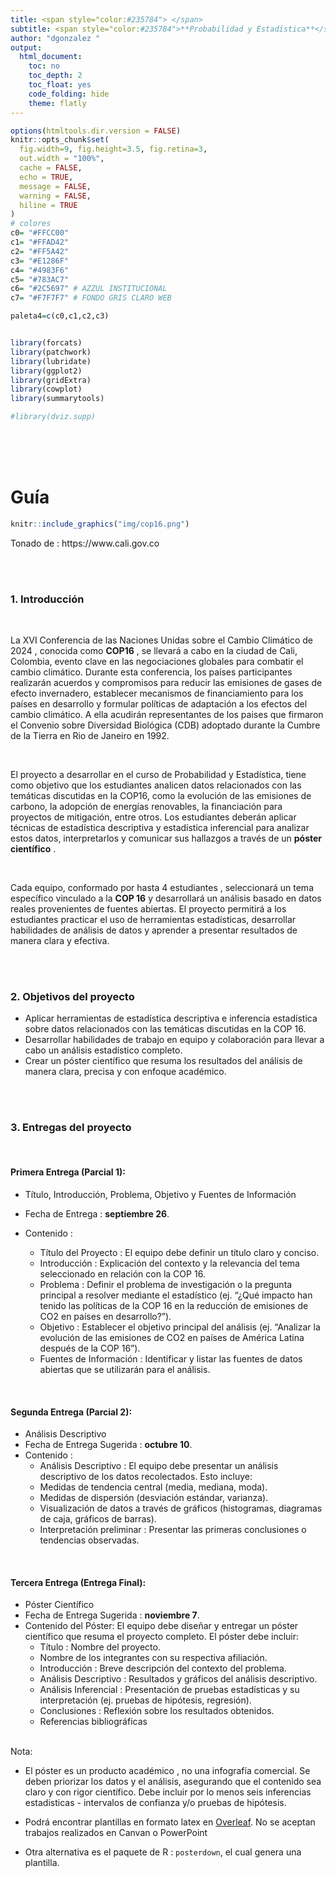 ```yaml
---
title: <span style="color:#235784"> </span>  
subtitle: <span style="color:#235784">**Probabilidad y Estadística**</span> 
author: "dgonzalez "
output:
  html_document:
    toc: no
    toc_depth: 2
    toc_float: yes
    code_folding: hide
    theme: flatly
---    
```




```r
options(htmltools.dir.version = FALSE)
knitr::opts_chunk$set(
  fig.width=9, fig.height=3.5, fig.retina=3,
  out.width = "100%",
  cache = FALSE,
  echo = TRUE,
  message = FALSE, 
  warning = FALSE,
  hiline = TRUE
)
# colores
c0= "#FFCC00"
c1= "#FFAD42"
c2= "#FF5A42"
c3= "#E1286F"
c4= "#4983F6"
c5= "#783AC7"
c6= "#2C5697" # AZZUL INSTITUCIONAL
c7= "#F7F7F7" # FONDO GRIS CLARO WEB

paleta4=c(c0,c1,c2,c3)


library(forcats)
library(patchwork)
library(lubridate)
library(ggplot2)
library(gridExtra)
library(cowplot)
library(summarytools)

#library(dviz.supp)
```



</br></br></br>


# **Guía**



```r
knitr::include_graphics("img/cop16.png")
```
Tonado de : https://www.cali.gov.co

</br></br>

### **1. Introducción**

</br>

La XVI Conferencia de las Naciones Unidas sobre el Cambio Climático de 2024 , conocida como **COP16** , se llevará a cabo en la ciudad de Cali, Colombia,   evento clave en las negociaciones globales para combatir el cambio climático. Durante esta conferencia, los países participantes realizarán acuerdos y compromisos para reducir las emisiones de gases de efecto invernadero, establecer mecanismos de financiamiento para los países en desarrollo y formular políticas de adaptación a los efectos del cambio climático. A ella acudirán representantes de los paises que firmaron el Convenio sobre Diversidad Biológica (CDB) adoptado durante la Cumbre de la Tierra en Rio de Janeiro en 1992.

</br>

El proyecto a desarrollar en el curso de Probabilidad y Estadística, tiene como objetivo que los estudiantes analicen datos relacionados con las temáticas discutidas en la COP16, como la evolución de las emisiones de carbono, la adopción de energías renovables, la financiación para proyectos de mitigación, entre otros. Los estudiantes deberán aplicar técnicas de estadística descriptiva y estadística inferencial para analizar estos datos, interpretarlos y comunicar sus hallazgos a través de un **póster científico** .

</br>

Cada equipo, conformado por hasta 4 estudiantes , seleccionará un tema específico vinculado a la **COP 16** y desarrollará un análisis basado en datos reales provenientes de fuentes abiertas. El proyecto  permitirá a los estudiantes practicar el uso de herramientas estadísticas, desarrollar habilidades de análisis de datos y aprender a presentar resultados de manera clara y efectiva.

</br></br>

### **2. Objetivos del proyecto**

* Aplicar herramientas de estadística descriptiva e inferencia estadística sobre datos relacionados con las temáticas discutidas en la COP 16.
* Desarrollar habilidades de trabajo en equipo y colaboración para llevar a cabo un análisis estadístico completo.
* Crear un póster científico que resuma los resultados del análisis de manera clara, precisa y con enfoque académico.

</br></br>

### **3. Entregas del proyecto**

</br>

#### **Primera Entrega (Parcial 1)**: 

* Título, Introducción, Problema, Objetivo y Fuentes de Información
* Fecha de Entrega  : **septiembre 26**.

* Contenido :
  * Título del Proyecto : El equipo debe definir un título claro y conciso.
  * Introducción : Explicación del contexto y la relevancia del tema seleccionado en relación con la COP 16.
  * Problema : Definir el problema de investigación o la pregunta principal a resolver mediante el estadístico (ej. “¿Qué impacto han tenido las políticas de la COP 16 en la reducción de emisiones de CO2 en países en desarrollo?”).
  * Objetivo : Establecer el objetivo principal del análisis (ej. “Analizar la evolución de las emisiones de CO2 en países de América Latina después de la COP 16”).
  * Fuentes de Información : Identificar y listar las fuentes de datos abiertas que se utilizarán para el análisis.

</br>

#### **Segunda Entrega (Parcial 2)**: 

* Análisis Descriptivo
* Fecha de Entrega Sugerida : **octubre 10**.
* Contenido :
  * Análisis Descriptivo : El equipo debe presentar un análisis descriptivo de los datos recolectados. Esto incluye:
  * Medidas de tendencia central (media, mediana, moda).
  * Medidas de dispersión (desviación estándar, varianza).
  * Visualización de datos a través de gráficos (histogramas, diagramas de caja, gráficos de barras).
  * Interpretación preliminar : Presentar las primeras conclusiones o tendencias observadas.

</br>

#### **Tercera Entrega (Entrega Final)**: 

* Póster Científico
* Fecha de Entrega Sugerida : **noviembre 7**.
* Contenido del Póster: El equipo debe diseñar y entregar un póster científico que resuma el proyecto completo. El póster debe incluir:
  * Título : Nombre del proyecto.
  * Nombre de los integrantes con su respectiva afiliación.
  * Introducción : Breve descripción del contexto del problema.
  * Análisis Descriptivo : Resultados y gráficos del análisis descriptivo.
  * Análisis Inferencial : Presentación de pruebas estadísticas y su interpretación (ej. pruebas de hipótesis, regresión).
  * Conclusiones : Reflexión sobre los resultados obtenidos.
  * Referencias bibliográficas
  
  </br>

<div class="box3 with-label">
<div class="label">Nota:</div>

* El póster es un producto académico , no una infografía comercial. Se deben priorizar los datos y el análisis, asegurando que el contenido sea claro y con rigor científico. Debe incluir por lo menos seis inferencias estadisticas - intervalos de confianza y/o pruebas de hipótesis.

* Podrá encontrar plantillas en formato latex en [Overleaf](https://es.overleaf.com/gallery/tagged/poster). No se aceptan trabajos realizados en Canvan o PowerPoint

*  Otra alternativa es el paquete de R : `posterdown`, el cual genera una plantilla.  

</div>
</br></br>

<!-- ### Ejemplos de temas por área -->
<!-- Biología : -->

<!-- "Impacto del cambio climático en la biodiversidad de los ecosistemas marinos tras la COP 16". -->
<!-- "Relación entre el aumento de temperaturas y la migración de especies en peligro de extinción". -->
<!-- Ingenierías : -->

<!-- "Evaluación de la eficiencia energética en sectores industriales post-COP 16". -->
<!-- "Análisis del desarrollo de tecnologías de energía solar tras la implementación de las políticas de la COP 16". -->
<!-- Administración : -->

<!-- "Estrategias empresariales para cumplir con los compromisos de sostenibilidad post-COP 16". -->
<!-- "Impacto de las políticas ambientales en la gestión de recursos humanos en empresas multinacionales". -->
<!-- Finanzas : -->

<!-- "Evaluación del financiamiento de proyectos de mitigación climática post-COP 16". -->
<!-- "Análisis del rendimiento de los bonos verdes tras los acuerdos de la COP 16". -->
<!-- Economía : -->

<!-- "Impacto económico de las políticas de reducción de emisiones en los países de América Latina tras la COP 16". -->
<!-- "Relación entre el crecimiento económico y la sostenibilidad ambiental post-COP 16". -->
<!-- Criterios de evaluación -->
<!-- Primera Entrega (15%): Claridad en la formulación del título, introducción, problema y objetivo. -->
<!-- Segunda Entrega (25%): Correcto uso de herramientas de estadística descriptiva y coherencia en la interpretación de los datos. -->
<!-- Tercera Entrega (Póster Científico) (60%): Calidad del análisis inferencial, claridad en el póster, y capacidad para comunicar los resultados de manera efectiva. -->